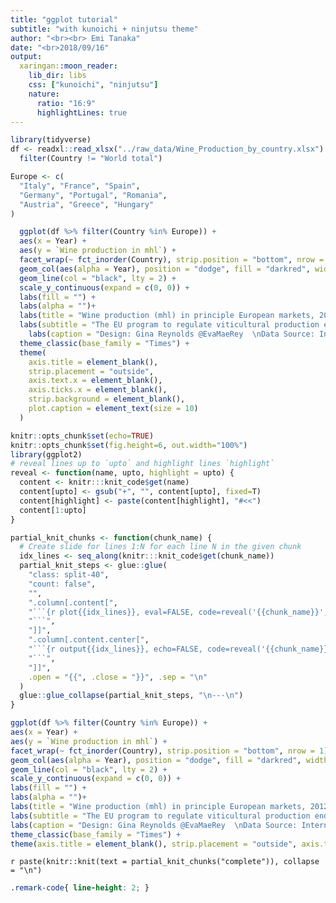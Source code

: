 ```yaml
---
title: "ggplot tutorial"
subtitle: "with kunoichi + ninjutsu theme"
author: "<br><br> Emi Tanaka"
date: "<br>2018/09/16"
output:
  xaringan::moon_reader:
    lib_dir: libs
    css: ["kunoichi", "ninjutsu"]
    nature:
      ratio: "16:9"
      highlightLines: true
---
```



```r
library(tidyverse)
df <- readxl::read_xlsx("../raw_data/Wine_Production_by_country.xlsx") %>%
  filter(Country != "World total")

Europe <- c(
  "Italy", "France", "Spain",
  "Germany", "Portugal", "Romania",
  "Austria", "Greece", "Hungary"
)
```



```r
  ggplot(df %>% filter(Country %in% Europe)) +
  aes(x = Year) +
  aes(y = `Wine production in mhl`) +
  facet_wrap(~ fct_inorder(Country), strip.position = "bottom", nrow = 1) +
  geom_col(aes(alpha = Year), position = "dodge", fill = "darkred", width = 1) +
  geom_line(col = "black", lty = 2) +
  scale_y_continuous(expand = c(0, 0)) +
  labs(fill = "") +
  labs(alpha = "")+
  labs(title = "Wine production (mhl) in principle European markets, 2012-2016") +
  labs(subtitle = "The EU program to regulate viticultural production ended upon the 2011/2012 harvest.") + 
    labs(caption = "Design: Gina Reynolds @EvaMaeRey  \nData Source: International Organisation of Vine and Wine") + # \nProduction volitility for top producers followed.
  theme_classic(base_family = "Times") +
  theme(
    axis.title = element_blank(),
    strip.placement = "outside",
    axis.text.x = element_blank(),
    axis.ticks.x = element_blank(),
    strip.background = element_blank(),
    plot.caption = element_text(size = 10)
  )
```


```r
knitr::opts_chunk$set(echo=TRUE)
knitr::opts_chunk$set(fig.height=6, out.width="100%")
library(ggplot2)
# reveal lines up to `upto` and highlight lines `highlight`
reveal <- function(name, upto, highlight = upto) {
  content <- knitr:::knit_code$get(name)
  content[upto] <- gsub("+", "", content[upto], fixed=T)
  content[highlight] <- paste(content[highlight], "#<<")
  content[1:upto]
}

partial_knit_chunks <- function(chunk_name) {
  # Create slide for lines 1:N for each line N in the given chunk
  idx_lines <- seq_along(knitr:::knit_code$get(chunk_name))
  partial_knit_steps <- glue::glue(
    "class: split-40",
    "count: false",
    "",
    ".column[.content[",
    "```{r plot{{idx_lines}}, eval=FALSE, code=reveal('{{chunk_name}}', {{idx_lines}})}",
    "```",
    "]]",
    ".column[.content.center[",
    "```{r output{{idx_lines}}, echo=FALSE, code=reveal('{{chunk_name}}', {{idx_lines}})}",
    "```",
    "]]",
    .open = "{{", .close = "}}", .sep = "\n"
  )
  glue::glue_collapse(partial_knit_steps, "\n---\n")
}
```

```r
ggplot(df %>% filter(Country %in% Europe)) +
aes(x = Year) +
aes(y = `Wine production in mhl`) +
facet_wrap(~ fct_inorder(Country), strip.position = "bottom", nrow = 1) +
geom_col(aes(alpha = Year), position = "dodge", fill = "darkred", width = 1) +
geom_line(col = "black", lty = 2) +
scale_y_continuous(expand = c(0, 0)) +
labs(fill = "") +
labs(alpha = "")+
labs(title = "Wine production (mhl) in principle European markets, 2012-2016") +
labs(subtitle = "The EU program to regulate viticultural production ended upon the 2011/2012 harvest.") + 
labs(caption = "Design: Gina Reynolds @EvaMaeRey  \nData Source: International Organisation of Vine and Wine") + 
theme_classic(base_family = "Times") +
theme(axis.title = element_blank(), strip.placement = "outside", axis.text.x = element_blank(), axis.ticks.x = element_blank(), strip.background = element_blank(), plot.caption = element_text(size = 10))
```

`r paste(knitr::knit(text = partial_knit_chunks("complete")), collapse = "\n")`

<!--
Create slides for the "complete" chunk
...it's just R Markdown as a vector of strings
...and why not be super concise about it?
-->

<!-- This css chunk can't be before the first class: split-40... lines -->
```css
.remark-code{ line-height: 2; }
```